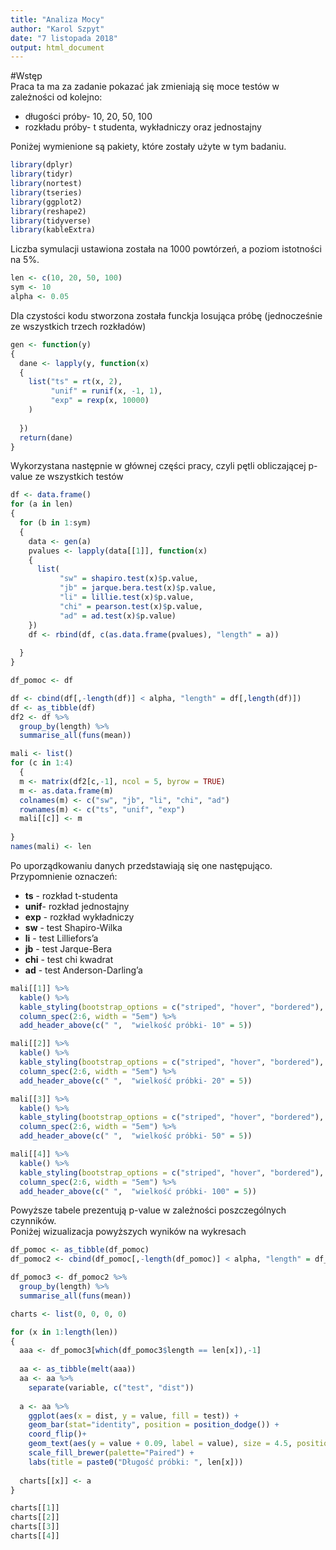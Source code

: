 ```yaml
---
title: "Analiza Mocy"
author: "Karol Szpyt"
date: "7 listopada 2018"
output: html_document
---
```

#Wstęp  
Praca ta ma za zadanie pokazać jak zmieniają się moce testów w zależności od kolejno: 

* długości próby- 10, 20, 50, 100  
* rozkładu próby- t studenta, wykładniczy oraz jednostajny  
  
Poniżej wymienione są pakiety, które zostały użyte w tym badaniu.
```r
library(dplyr)
library(tidyr)
library(nortest)
library(tseries)
library(ggplot2)
library(reshape2)
library(tidyverse)
library(kableExtra)
```

Liczba symulacji ustawiona została na 1000 powtórzeń, a poziom istotności na 5%.
```r
len <- c(10, 20, 50, 100)
sym <- 10
alpha <- 0.05
```  
Dla czystości kodu stworzona została funckja losująca próbę (jednocześnie ze wszystkich trzech rozkładów)
```r
gen <- function(y)
{
  dane <- lapply(y, function(x)
  {
    list("ts" = rt(x, 2), 
         "unif" = runif(x, -1, 1), 
         "exp" = rexp(x, 10000)
    )
    
  }) 
  return(dane)
}
```
Wykorzystana następnie w głównej części pracy, czyli pętli obliczającej p-value ze wszystkich testów
```r
df <- data.frame()
for (a in len)
{
  for (b in 1:sym) 
  {
    data <- gen(a)
    pvalues <- lapply(data[[1]], function(x)
    {
      list(
           "sw" = shapiro.test(x)$p.value,
           "jb" = jarque.bera.test(x)$p.value,
           "li" = lillie.test(x)$p.value,
           "chi" = pearson.test(x)$p.value,
           "ad" = ad.test(x)$p.value)
    })
    df <- rbind(df, c(as.data.frame(pvalues), "length" = a))
    
  }
}
```
  
```r
df_pomoc <- df

df <- cbind(df[,-length(df)] < alpha, "length" = df[,length(df)])
df <- as_tibble(df)
df2 <- df %>%
  group_by(length) %>%
  summarise_all(funs(mean))

mali <- list()
for (c in 1:4)
  {
  m <- matrix(df2[c,-1], ncol = 5, byrow = TRUE)
  m <- as.data.frame(m)
  colnames(m) <- c("sw", "jb", "li", "chi", "ad")
  rownames(m) <- c("ts", "unif", "exp")
  mali[[c]] <- m
  
}
names(mali) <- len
```
Po uporządkowaniu danych przedstawiają się one następująco.   
Przypomnienie oznaczeń: 

 * **ts**  - rozkład t-studenta  
 * **unif**- rozkład jednostajny
 * **exp** - rozkład wykładniczy
 * **sw**  - test Shapiro-Wilka
 * **li**  - test Lilliefors'a
 * **jb**  - test Jarque-Bera
 * **chi** - test chi kwadrat
 * **ad**  - test Anderson-Darling'a  


```r
mali[[1]] %>%
  kable() %>%
  kable_styling(bootstrap_options = c("striped", "hover", "bordered"), full_width = FALSE, position = "float_left") %>%
  column_spec(2:6, width = "5em") %>%
  add_header_above(c(" ",  "wielkość próbki- 10" = 5))

mali[[2]] %>%
  kable() %>%
  kable_styling(bootstrap_options = c("striped", "hover", "bordered"), full_width = FALSE, position = "float_right") %>%
  column_spec(2:6, width = "5em") %>%
  add_header_above(c(" ",  "wielkość próbki- 20" = 5))

mali[[3]] %>%
  kable() %>%
  kable_styling(bootstrap_options = c("striped", "hover", "bordered"), full_width = FALSE, position = "float_left") %>%
  column_spec(2:6, width = "5em") %>%
  add_header_above(c(" ",  "wielkość próbki- 50" = 5))

mali[[4]] %>%
  kable() %>%
  kable_styling(bootstrap_options = c("striped", "hover", "bordered"), full_width = FALSE, position = "right") %>%
  column_spec(2:6, width = "5em") %>%
  add_header_above(c(" ",  "wielkość próbki- 100" = 5))
```    
Powyższe tabele prezentują p-value w zależności poszczególnych czynników.  
Poniżej wizualizacja powyższych wyników na wykresach
```r
df_pomoc <- as_tibble(df_pomoc)
df_pomoc2 <- cbind(df_pomoc[,-length(df_pomoc)] < alpha, "length" = df_pomoc[,length(df_pomoc)])

df_pomoc3 <- df_pomoc2 %>%
  group_by(length) %>%
  summarise_all(funs(mean))

charts <- list(0, 0, 0, 0)

for (x in 1:length(len))
{
  aaa <- df_pomoc3[which(df_pomoc3$length == len[x]),-1]
  
  aa <- as_tibble(melt(aaa))
  aa <- aa %>%
    separate(variable, c("test", "dist"))
  
  a <- aa %>%
    ggplot(aes(x = dist, y = value, fill = test)) + 
    geom_bar(stat="identity", position = position_dodge()) + 
    coord_flip()+
    geom_text(aes(y = value + 0.09, label = value), size = 4.5, position = position_dodge(0.9), hjust = 1, color = "black") +
    scale_fill_brewer(palette="Paired") +
    labs(title = paste0("Długość próbki: ", len[x]))
  
  charts[[x]] <- a
}
```
```r
charts[[1]]
charts[[2]]
charts[[3]]
charts[[4]]
```





